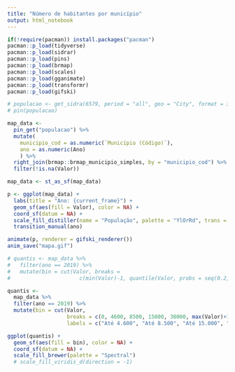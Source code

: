 ```yaml
---
title: "Número de habitantes por município"
output: html_notebook
---
```


```r
if(!require(pacman)) install.packages("pacman")
pacman::p_load(tidyverse)
pacman::p_load(sidrar)
pacman::p_load(pins)
pacman::p_load(brmap)
pacman::p_load(scales)
pacman::p_load(gganimate)
pacman::p_load(transformr)
pacman::p_load(gifski)
```

```r
# populacao <- get_sidra(6579, period = "all", geo = "City", format = 3) %>% as_tibble()
# pin(populacao)

map_data <-
  pin_get("populacao") %>%
  mutate(
    municipio_cod = as.numeric(`Município (Código)`),
    ano = as.numeric(Ano)
    ) %>%
  right_join(brmap::brmap_municipio_simples, by = "municipio_cod") %>%
  filter(!is.na(Valor))

map_data <- st_as_sf(map_data)
```


```r
p <- ggplot(map_data) +
  labs(title = "Ano: {current_frame}") +
  geom_sf(aes(fill = Valor), color = NA) +
  coord_sf(datum = NA) +
  scale_fill_distiller(name = "População", palette = "YlOrRd", trans = "log10", labels = scales::label_number_si()) +
  transition_manual(ano)

animate(p, renderer = gifski_renderer())
anim_save("mapa.gif")
```


```r
# quantis <- map_data %>%
#   filter(ano == 2019) %>%
#   mutate(bin = cut(Valor, breaks =
#                      c(min(Valor)-1, quantile(Valor, probs = seq(0.2, 1, by = 0.2)), max(Valor)+1)))

quantis <-
  map_data %>%
  filter(ano == 2019) %>%
  mutate(bin = cut(Valor,
                   breaks = c(0, 4600, 8500, 15000, 30000, max(Valor)+1),
                   labels = c("Até 4.600", "Até 8.500", "Até 15.000", "Até 30.000", "Até 13 mi")))

ggplot(quantis) +
  geom_sf(aes(fill = bin), color = NA) +
  coord_sf(datum = NA) +
  scale_fill_brewer(palette = "Spectral")
  # scale_fill_viridis_d(direction = -1)
```

